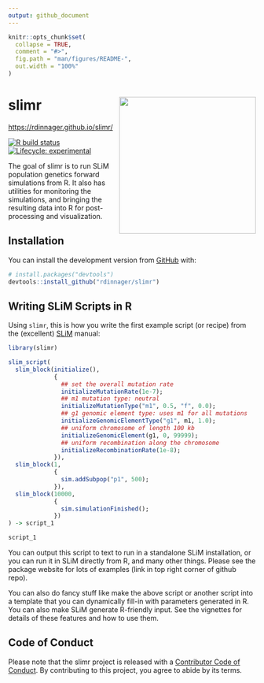 ```yaml
---
output: github_document
---
```


<!-- README.md is generated from README.Rmd. Please edit that file -->

```r
knitr::opts_chunk$set(
  collapse = TRUE,
  comment = "#>",
  fig.path = "man/figures/README-",
  out.width = "100%"
)
```

# slimr <img src='man/figures/logo.png' align="right" height="278" />

[https://rdinnager.github.io/slimr/](https://rdinnager.github.io/slimr/)

<!-- badges: start -->
[![R build status](https://github.com/rdinnager/slimr/workflows/R-CMD-check/badge.svg)](https://github.com/rdinnager/slimr/actions)
[![Lifecycle: experimental](https://img.shields.io/badge/lifecycle-maturing-blue.svg)](https://www.tidyverse.org/lifecycle/#maturing)
<!-- badges: end -->

The goal of slimr is to run SLiM population genetics forward simulations from R. It also has utilities for monitoring the simulations, and bringing the resulting data into R for post-processing and visualization.

## Installation

You can install the development version from [GitHub](https://github.com/) with:

``` r
# install.packages("devtools")
devtools::install_github("rdinnager/slimr")
```

## Writing SLiM Scripts in R

Using `slimr`, this is how you write the first example script (or recipe) from the (excellent) [SLiM](https://messerlab.org/slim/) manual:

```r
library(slimr)

slim_script(
  slim_block(initialize(),
             {
               ## set the overall mutation rate
               initializeMutationRate(1e-7); 
               ## m1 mutation type: neutral
               initializeMutationType("m1", 0.5, "f", 0.0);
               ## g1 genomic element type: uses m1 for all mutations
               initializeGenomicElementType("g1", m1, 1.0);
               ## uniform chromosome of length 100 kb
               initializeGenomicElement(g1, 0, 99999);
               ## uniform recombination along the chromosome
               initializeRecombinationRate(1e-8);
             }),
  slim_block(1,
             {
               sim.addSubpop("p1", 500);
             }),
  slim_block(10000,
             {
               sim.simulationFinished();
             })
) -> script_1

script_1
```

You can output this script to text to run in a standalone SLiM installation, or you can run it in SLiM directly from R, and many other things. Please see the package website for lots of examples (link in top right corner of github repo).

You can also do fancy stuff like make the above script or another script into a template that you can dynamically fill-in with parameters generated in R. You can also make SLiM generate R-friendly input. See the vignettes for details of these features and how to use them.

## Code of Conduct

Please note that the slimr project is released with a [Contributor Code of Conduct](https://contributor-covenant.org/version/2/0/CODE_OF_CONDUCT.html). By contributing to this project, you agree to abide by its terms.

